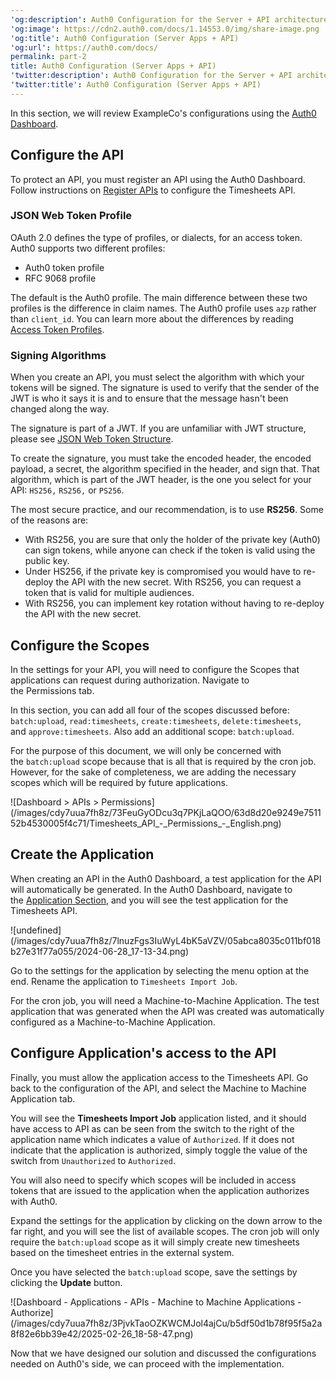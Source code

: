 ---
'og:description': Auth0 Configuration for the Server + API architecture scenario
'og:image': https://cdn2.auth0.com/docs/1.14553.0/img/share-image.png
'og:title': Auth0 Configuration (Server Apps + API)
'og:url': https://auth0.com/docs/
permalink: part-2
title: Auth0 Configuration (Server Apps + API)
'twitter:description': Auth0 Configuration for the Server + API architecture scenario
'twitter:title': Auth0 Configuration (Server Apps + API)
---
In this section, we will review ExampleCo's configurations using the [Auth0 Dashboard](https://manage.auth0.com/#).

## Configure the API

To protect an API, you must register an API using the <Tooltip tip="Auth0 Dashboard: Auth0's main product to configure your services." cta="View Glossary" href="/docs/glossary?term=Auth0+Dashboard">Auth0 Dashboard</Tooltip>. Follow instructions on [Register APIs](/docs/get-started/auth0-overview/set-up-apis) to configure the Timesheets API.

### JSON Web Token Profile

<Tooltip tip="Access Token: Authorization credential, in the form of an opaque string or JWT, used to access an API." cta="View Glossary" href="/docs/glossary?term=OAuth+2.0">OAuth 2.0</Tooltip> defines the type of profiles, or dialects, for an <Tooltip tip="OAuth 2.0: Authorization framework that defines authorization protocols and workflows." cta="View Glossary" href="/docs/glossary?term=access+token">access token</Tooltip>. Auth0 supports two different profiles:

* Auth0 token profile
* RFC 9068 profile

The default is the Auth0 profile. The main difference between these two profiles is the difference in claim names. The Auth0 profile uses `azp` rather than `client_id`. You can learn more about the differences by reading [Access Token Profiles](/docs/secure/tokens/access-tokens/access-token-profiles).

### Signing Algorithms

When you create an API, you must select the algorithm with which your tokens will be signed. The signature is used to verify that the sender of the <Tooltip tip="JSON Web Token (JWT): Standard ID Token format (and often Access Token format) used to represent claims securely between two parties." cta="View Glossary" href="/docs/glossary?term=JWT">JWT</Tooltip> is who it says it is and to ensure that the message hasn't been changed along the way.

<Callout icon="file-lines" color="#0EA5E9" iconType="regular">

The signature is part of a JWT. If you are unfamiliar with JWT structure, please see [JSON Web Token Structure](/docs/secure/tokens/json-web-tokens/json-web-token-structure).

</Callout>

To create the signature, you must take the encoded header, the encoded payload, a secret, the algorithm specified in the header, and sign that. That algorithm, which is part of the JWT header, is the one you select for your API: `HS256,` `RS256,` or `PS256`.

The most secure practice, and our recommendation, is to use **RS256**. Some of the reasons are:

* With RS256, you are sure that only the holder of the private key (Auth0) can sign tokens, while anyone can check if the token is valid using the public key.
* Under HS256, if the private key is compromised you would have to re-deploy the API with the new secret. With RS256, you can request a token that is valid for multiple audiences.
* With RS256, you can implement key rotation without having to re-deploy the API with the new secret.

## Configure the Scopes

In the settings for your API, you will need to configure the Scopes that applications can request during authorization. Navigate to the Permissions tab.

In this section, you can add all four of the scopes discussed before: `batch:upload`, `read:timesheets`, `create:timesheets`, `delete:timesheets`, and `approve:timesheets`. Also add an additional scope: `batch:upload`.

<Callout icon="file-lines" color="#0EA5E9" iconType="regular">

For the purpose of this document, we will only be concerned with the `batch:upload` scope because that is all that is required by the cron job. However, for the sake of completeness, we are adding the necessary scopes which will be required by future applications.

</Callout>

<Frame>![Dashboard > APIs > Permissions](/images/cdy7uua7fh8z/73FeuGyODcu3q7PKjLaQOO/63d8d20e9249e751152b4530005f4c71/Timesheets_API_-_Permissions_-_English.png)</Frame>

## Create the Application

When creating an API in the Auth0 Dashboard, a test application for the API will automatically be generated. In the Auth0 Dashboard, navigate to the [Application Section](https://manage.auth0.com/#/applications), and you will see the test application for the Timesheets API.

<Frame>![undefined](/images/cdy7uua7fh8z/7lnuzFgs3IuWyL4bK5aVZV/05abca8035c011bf018b27e31f77a055/2024-06-28_17-13-34.png)</Frame>

Go to the settings for the application by selecting the menu option at the end. Rename the application to `Timesheets Import Job`.

For the cron job, you will need a Machine-to-Machine Application. The test application that was generated when the API was created was automatically configured as a Machine-to-Machine Application.

## Configure Application's access to the API

Finally, you must allow the application access to the Timesheets API. Go back to the configuration of the API, and select the Machine to Machine Application tab.

You will see the **Timesheets Import Job** application listed, and it should have access to API as can be seen from the switch to the right of the application name which indicates a value of `Authorized`. If it does not indicate that the application is authorized, simply toggle the value of the switch from `Unauthorized` to `Authorized`.

You will also need to specify which scopes will be included in access tokens that are issued to the application when the application authorizes with Auth0.

Expand the settings for the application by clicking on the down arrow to the far right, and you will see the list of available scopes. The cron job will only require the `batch:upload` scope as it will simply create new timesheets based on the timesheet entries in the external system.

Once you have selected the `batch:upload` scope, save the settings by clicking the **Update** button.

<Frame>![Dashboard - Applications - APIs - Machine to Machine Applications - Authorize](/images/cdy7uua7fh8z/3PjvkTaoOZKWCMJol4ajCu/b5df50d1b78f95f5a2a8f82e6bb39e42/2025-02-26_18-58-47.png)</Frame>

Now that we have designed our solution and discussed the configurations needed on Auth0's side, we can proceed with the implementation.